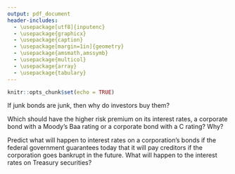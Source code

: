 ```yaml
---
output: pdf_document
header-includes: 
  - \usepackage[utf8]{inputenc}
  - \usepackage{graphicx}
  - \usepackage{caption}
  - \usepackage[margin=1in]{geometry}
  - \usepackage{amsmath,amssymb}
  - \usepackage{multicol}
  - \usepackage{array}
  - \usepackage{tabulary}
---
```


```r
knitr::opts_chunk$set(echo = TRUE)
```

\newcommand{\class}{EC370}
\newcommand{\term}{Xiang LI (GE)}
\newcommand{\examnum}{Chapter 6 - Practice - Part 1}

\noindent
\begin{tabular*}{\textwidth}{l @{\extracolsep{\fill}} r @{\extracolsep{6pt}} l}
\textbf{\class} & \textbf{Name: } & \makebox[2in]{\hrulefill}\\
\textbf{\term} &&\\
\textbf{\examnum} & \textbf{UO ID: } & \makebox[2in]{\hrulefill}\\
\end{tabular*}
\rule[2ex]{\textwidth}{2pt}


\textbf{QUESTION 1} 

If junk bonds are junk, then why do investors buy them?




\vspace{1.5in}
\textbf{QUESTION 2} 

Which should have the higher risk premium on its interest rates, a corporate bond with a Moody's Baa rating or a corporate bond with a C rating? Why? 





\vspace{1.5in}
\textbf{QUESTION 3}

Predict what will happen to interest rates on a corporation's bonds if the federal government guarantees today that it will pay creditors if the corporation goes bankrupt in the future. What will happen to the interest rates on Treasury securities?





<!-- \vspace{.5in} -->
<!-- \textbf{QUESTION 4}   -->

<!-- Initially, the yield curve is upward sloping as shown below. If bond investors decide that 30-year bonds are no longer as desirable an investment as they were previously,  predict what will happen to the yield curve, assuming (1) the expectations theory of the term structure holds and (2) the segmented markets theory of the term structure holds. -->

<!-- \vspace{.3in} -->
<!-- \textbf{SOLUTION:} -->

<!-- (1) Under the expectations theory of the term structure, if 30-year bonds become less desirable, this will increase the demand for bonds of other maturities, since they are viewed as perfect substitutes. The result is a higher price and a lower yield at all other maturities, and an increase in yield at the end of the yield curve. In other words, the yield curve would steepen at the end, and flatten somewhat along the rest of the curve.  -->

<!-- (2) Under the segmented markets theory, the assumption is that each type of bond maturity is an independent market, and therefore not linked in any particular way. Thus, changes in long rates won?t affect shorter- and medium-term bond yields. Thus, the yield curve under the segmented markets theory will result in a jump in the 30-year rate, with the remainder of the yield curve unchanged. -->

<!-- \includegraphics[width=0.4\textwidth]{1} -->

<!-- \includegraphics[width=0.4\textwidth]{Yield_curve} -->


<!-- \vspace{.5in} -->
<!-- \textbf{QUESTION 5}   -->

<!-- If a yield curve looks like the one shown in the figure below, what is the market predicting about the movement of future short-term interest rates? What might the yield curve indicate about the market?s predictions for the inflation rate in the future? -->

<!-- \includegraphics[width=0.5\textwidth]{5} -->

<!-- \vspace{.3in} -->
<!-- \textbf{Solution:} The flat yield curve at shorter maturities suggests that short-term interest rates are expected to fall moderately in the near future, while the steep upward slope of the yield curve at longer maturities indicates that interest rates further into the future are expected to rise. Because interest rates and expected inflation move together, the yield curve suggests that the market expects inflation to fall moderately in the near future but to rise later on. -->


<!-- \newpage -->

<!-- \vspace{.5in} -->
<!-- \textbf{QUESTION 6} -->

<!-- The table below shows current and expected future one-year interest rates, as well as current interest rates on multiyear bonds.  -->

<!-- (1) Complete the table. You need to show the calculation for each value you fill in. -->

<!-- (2) Plot the yield curve under Liquidity premium theory and yield curve predicted by the Expectations theory.  -->


<!-- \vspace{.3in} -->
<!-- \textbf{SOLUTION:} -->

<!-- (1) -->

<!-- \begin{center} -->
<!-- \begin{tabular}{||c | p{1cm} | p{7cm}  | p{2cm}  | p{4cm}||}  -->
<!-- \hline -->
<!--  Year 	& One-Year Bond Rate & Multiyear Bond Rate predicted by \textbf{ExpectationTheory} & Multiyear Bond Rate predicted by \textbf{Liquidity Premium Theory} & liquidity premium\\ [1.0 ex]  -->
<!-- \hline\hline -->
<!--  1		&  2\% 		& \textbf{2\%} 	  		& 2\%						& \textbf{2\%-0\%=2\%}\\  -->
<!-- \hline -->
<!-- 2 		&    3\%  		&   \textbf{(3\%+2\%)/2=2.5\%}  		& 	3\% 			& \textbf{ 3\%-2.5\%=0.5\%} \\ -->
<!-- \hline -->
<!-- 3 		&  4\% 		& \textbf{(4\%+3\%+2\%)/3=3\%}  		& 	5\%		& \textbf{5\%-3\%=2\%}  \\ -->
<!-- \hline -->
<!-- 4 		&   6\% 		&  \textbf{(2\%+3\%+4\%+6\%)/4=3.75\%} 		& 	6\%  & \textbf{6\%-3.75\%=2.25\%}  \\ -->
<!-- \hline -->
<!-- 5		&   7\% 		& \textbf{(2\%+3\%+4\%+6\%+7\%)/5=4.4\%}  		&7\%   &  \textbf{7\%-4.4\%=2.6\%}    \\ -->
<!--  \hline -->
<!-- \end{tabular} -->
<!-- \end{center}  -->

<!-- (2) -->

<!-- \includegraphics[width=1\textwidth]{2} -->

<!-- \newpage -->



<!-- \vspace{.5in} -->
<!-- \textbf{QUESTION 7}   -->


<!-- Assuming the expectations theory is the correct theory of the term structure.  -->

<!-- a. 5\%, 7\%, 7\%, 7\%, 7\%  -->

<!-- b. 5\%, 4\%, 4\%, 4\%, 4\%  -->

<!-- (1) calculate the interest rates in the term structure for maturities of one to five years, and plot the resulting yield curves for the following paths of one-year interest rates over the plot the resulting yield curves for the following paths of one-year interest rates over the next five years: -->

<!-- (2) How would your yield curves change if people preferred shorter-term bonds over longer-term bonds? -->

<!-- \vspace{.3in} -->
<!-- \textbf{Solution:} -->

<!-- (1)  -->

<!-- (a) The yield to maturity would be 5\% for a one-year bond, 6\% for a two-year bond, 6.33\% for a three-year bond, 6.5\% for a four-year bond, and 6.6\% for a five-year bond.So the yield curve is upward sloping.   -->

<!-- (b) The yield to maturity would be 5\% for a one-year bond, 4.5\% for a two-year bond. 4.33\% for a three-year bond, 4.25\% for a four-year bond, and 4.2\% for a five-year bond. So the yield curve is downward sloping. -->

<!-- (2) The upward sloping yield curve in (a) would be even steeper if people preferred short-term bonds over long-term bonds, because long-term bonds would then have a positive liquidity premium. The downward-sloping yield curve in (b) would be less steep and might have a slight positive upward slope if the long-term bonds have a positive liquidity premium. -->


